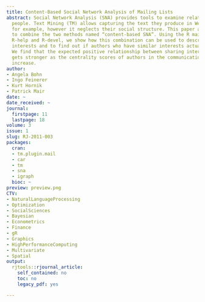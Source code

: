 ```yaml
---
title: Content-Based Social Network Analysis of Mailing Lists
abstract: Social Network Analysis (SNA) provides tools to examine relationships between
  people. Text Mining (TM) allows capturing the text they produce in Web 2.0 applications,
  for example, however it neglects their social structure. This paper applies an approach
  to combine the two methods named “content-based SNA”. Using the R mailing lists,
  R-help and R-devel, we show how this combination can be used to describe people’s
  interests and to find out if authors who have similar interests actually communicate.
  We find that the expected positive relationship between sharing interests and communicating
  gets stronger as the centrality scores of authors in the communication networks
  increase.
author:
- Angela Bohn
- Ingo Feinerer
- Kurt Hornik
- Patrick Mair
date: ~
date_received: ~
journal:
  firstpage: 11
  lastpage: 18
volume: 3
issue: 1
slug: RJ-2011-003
packages:
  cran:
  - tm.plugin.mail
  - car
  - tm
  - sna
  - igraph
  bioc: ~
preview: preview.png
CTV:
- NaturalLanguageProcessing
- Optimization
- SocialSciences
- Bayesian
- Econometrics
- Finance
- gR
- Graphics
- HighPerformanceComputing
- Multivariate
- Spatial
output:
  rjtools::rjournal_article:
    self_contained: no
    toc: no
    legacy_pdf: yes

---
```

